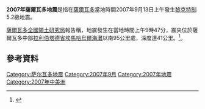 {{noteTA
|G1 = Earthquake
}}
'''2007年薩爾瓦多地震'''是指在[[薩爾瓦多|薩爾瓦多]]當地時間2007年9月13日上午發生[[黎克特制|黎克特制]]5.2級地震。

[[薩爾瓦多全國領土研究局|薩爾瓦多全國領土研究局]]報告稱，地震發生在當地時間上午9時47分，震央位於薩爾瓦多中部[[拉利伯塔德省|拉利伯塔德省]][[埃馬哈烏爾海灘|埃馬哈烏爾海灘]]以南95公里處，深度達41公里。<ref>{{Cite web |url=http://hk.news.yahoo.com/070913/12/2fm4y.html |title=薩爾瓦多5.2級地震 |accessdate=2007-09-14 |archive-date=2012-07-30 |archive-url=https://archive.is/20120730001244/http://hk.news.yahoo.com/070913/12/2fm4y.html |dead-url=no }}</ref>。

== 參考資料 ==
<references />

[[Category:萨尔瓦多地震|Category:萨尔瓦多地震]]
[[Category:2007年9月|Category:2007年9月]]
[[Category:2007年地震|Category:2007年地震]]
[[Category:2007年中美洲|Category:2007年中美洲]]